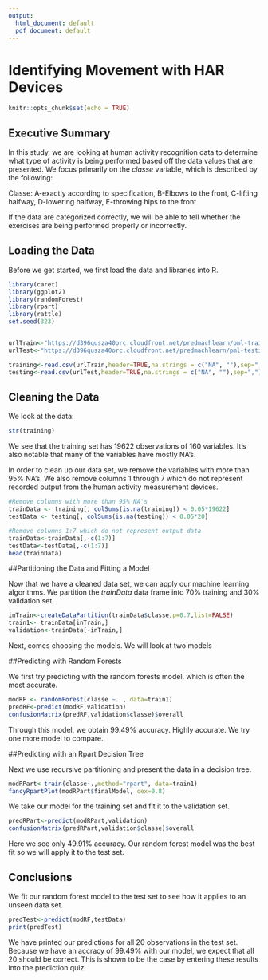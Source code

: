 ```yaml
---
output:
  html_document: default
  pdf_document: default
---
```

Identifying Movement with HAR Devices
=================================
```r
knitr::opts_chunk$set(echo = TRUE)
```

## Executive Summary
In this study, we are looking at human activity recognition data to determine what type of activity is being performed based off the data values that are presented.  We focus primarily on the *classe* variable, which is described by the following:

Classe: A-exactly according to specification, B-Elbows to the front, C-lifting halfway, D-lowering halfway, E-throwing hips to the front

If the data are categorized correctly, we will be able to tell whether the exercises are being performed properly or incorrectly.

## Loading the Data

Before we get started, we first load the data and libraries into R.



```r
library(caret)
library(ggplot2)
library(randomForest)
library(rpart)
library(rattle)
set.seed(323)


urlTrain<-"https://d396qusza40orc.cloudfront.net/predmachlearn/pml-training.csv"
urlTest<-"https://d396qusza40orc.cloudfront.net/predmachlearn/pml-testing.csv"

training<-read.csv(urlTrain,header=TRUE,na.strings = c("NA", ""),sep=",")
testing<-read.csv(urlTest,header=TRUE,na.strings = c("NA", ""),sep=",")
```

## Cleaning the Data
We look at the data:

```r
str(training)
```

We see that the training set has 19622 observations of 160 variables. It's also notable that many of the variables have mostly NA's.

In order to clean up our data set, we remove the variables with more than 95% NA's.  We also remove columns 1 through 7 which do not represent recorded output from the human activity measurement devices.

```r
#Remove columns with more than 95% NA's
trainData <- training[, colSums(is.na(training)) < 0.05*19622]
testData <- testing[, colSums(is.na(testing)) < 0.05*20]

#Remove columns 1:7 which do not represent output data
trainData<-trainData[,-c(1:7)]
testData<-testData[,-c(1:7)]
head(trainData)
```


##Partitioning the Data and Fitting a Model

Now that we have a cleaned data set, we can apply our machine learning algorithms.  We partition the _trainData_ data frame into 70% training and 30% validation set.

```r
inTrain<-createDataPartition(trainData$classe,p=0.7,list=FALSE)
train1<- trainData[inTrain,]
validation<-trainData[-inTrain,]
```

Next, comes choosing the models.  We will look at two models 


##Predicting with Random Forests

We first try predicting with the random forests model, which is often the most accurate.

```r
modRF <- randomForest(classe ~. , data=train1)
predRF<-predict(modRF,validation)
confusionMatrix(predRF,validation$classe)$overall
```
Through this model, we obtain 99.49% accuracy.  Highly accurate. We try one more model to compare.

##Predicting with an Rpart Decision Tree

Next we use recursive partitioning and present the data in a decision tree.

```r
modRPart<-train(classe~.,method="rpart", data=train1)
fancyRpartPlot(modRPart$finalModel, cex=0.8)

```

We take our model for the training set and fit it to the validation set.

```r
predRPart<-predict(modRPart,validation)
confusionMatrix(predRPart,validation$classe)$overall
```

Here we see only 49.91% accuracy.  Our random forest model was the best fit so we will apply it to the test set.


## Conclusions

We fit our random forest model to the test set to see how it applies to an unseen data set. 


```r
predTest<-predict(modRF,testData)
print(predTest)
```

We have printed our predictions for all 20 observations in the test set.  Because we have an accracy of 99.49% with our model, we expect that all 20 should be correct.  This is shown to be the case by entering these results into the prediction quiz.

